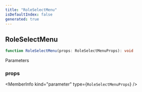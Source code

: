 ```yaml
---
title: "RoleSelectMenu"
isDefaultIndex: false
generated: true
---
```



<!-- This file was generated from the CommandKit source. Do not modify. Instead, re-run the "docgen" script -->


## RoleSelectMenu

<GenerationInfo sourceFile="packages/commandkit/src/components/v1/select-menu/SelectMenu.ts" sourceLine="152" packageName="commandkit" />



```ts title="Signature"
function RoleSelectMenu(props: RoleSelectMenuProps): void
```
Parameters

### props

<MemberInfo kind="parameter" type={`RoleSelectMenuProps`} />

